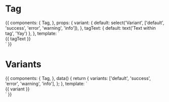 
<Meta title="Components/Tag" component={Tag} />

# Tag

<Props of={Tag} />

<Preview>
  <Story name="Default">
    {{
      components: {
        Tag,
      },
      props: {
        variant: {
          default: select('Variant', ['default', 'success', 'error', 'warning', 'info']),
        },
        tagText: {
          default: text('Text within tag', 'Yay')
        },
      },
      template: `
        <div class="mx-auto max-w-lg pt-6">
          <Tag :variant="variant">{{ tagText }}</Tag>
        </div>`
    }}
  </Story>
</Preview>

# Variants

<Preview>
  <Story name="Variants">
    {{
      components: {
        Tag,
      },
      data() {
        return {
          variants: ['default', 'success', 'error', 'warning', 'info'],
        };
      },
      template: `
        <div class="mx-auto max-w-lg pt-6">
          <Tag
            v-for="variant in variants"
            class="mb-2"
            :variant="variant"
          >{{ variant }}</Tag>
        </div>`
    }}
  </Story>
</Preview>
